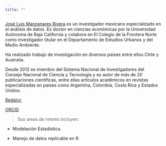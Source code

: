```yaml
---
title: ""
---
```


[José Luis Manzanares Rivera](https://www.colef.mx/posgrado/profesores/borrador-automatico-31/)
es un investigador mexicano especializado en el análisis de datos. Es doctor en ciencias económicas por la  Universidad Autónoma de Baja California y colabora en El Colegio de la Frontera Norte como investigador titular en el Departamento de Estudios Urbanos y del Medio Ambiente. 

Ha realizado trabajo de investigación en diversos paises entre ellos Chile y Australia.

Desde 2012 es miembro del Sistema Nacional de Investigadores del Consejo Nacional de Ciencia y Tecnología y es autor de más de 20 publicaciones científicas, entre ellas artículos académicos en revistas especializadas en países como Argentina, Colombia, Costa Rica y Estados Unidos.  

[Redalyc](http://www.redalyc.org/autor.oa?id=20835)

[ORCID](http://orcid.org/0000-0003-3394-4967)


> Sus areas de interés incluyen:

+ Modelación Estadística.

+ Manejo de datos replicable en R


